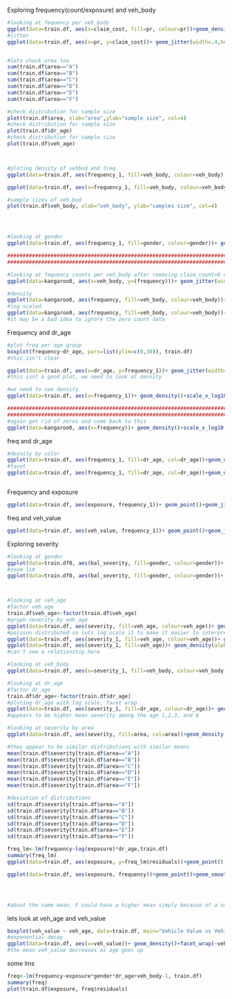 

Exploring frequency(count/exposure) and veh_body
```r


#looking at fequency per veh_body
ggplot(data=train.df, aes(x=claim_cost, fill=pr, colour=pr))+geom_density()+facet_wrap(~pr)+xlim(0,10000)+scale_x_log10()
#jitter
ggplot(data=train.df, aes(x=pr, y=claim_cost))+ geom_jitter(width=.4,height=0, alpha=.3)


#lets check area too
sum(train.df$area=="A")
sum(train.df$area=="B")
sum(train.df$area=="C")
sum(train.df$area=="D")
sum(train.df$area=="E")
sum(train.df$area=="F")

#check distribution for sample size
plot(train.df$area, xlab="area",ylab="sample size", col=4)
#check distribution for sample size
plot(train.df$dr_age)
#check distribution for sample size
plot(train.df$veh_age)



#ploting density of vehbod and freq
ggplot(data=train.df, aes(frequency_1, fill=veh_body, colour=veh_body))+ geom_density(alpha=0.2)+xlim(0,20)+scale_x_log10()

ggplot(data=train.df, aes(x=frequency_1, fill=veh_body, colour=veh_body))+ geom_density()+scale_x_log10()+facet_wrap(~veh_body)+geom_rug()

#sample sizes of veh_bod
plot(train.df$veh_body, xlab="veh_body", ylab="samples size", col=4)




#looking at gender
ggplot(data=train.df, aes(frequency_1, fill=gender, colour=gender))+ geom_density(alpha=0.2)+xlim(0,15)+facet_wrap(~gender)

#######################################################################################################
#######################################################################################################

#looking at fequency counts per veh_body after removing claim_count=0 data
ggplot(data=kangaroo0, aes(x=veh_body, y=(frequency)))+ geom_jitter(width=.4,height=0, alpha=.3)

#density
ggplot(data=kangaroo0, aes(frequency, fill=veh_body, colour=veh_body))+ geom_density(alpha=0.2)+xlim(0,20)
#log scaled
ggplot(data=kangaroo0, aes(frequency, fill=veh_body, colour=veh_body))+ geom_density(alpha=0.2)+xlim(0,20)+scale_x_log10()
#it may be a bad idea to ignore the zero count data
```

Frequency and dr_age
```r
#plot freq per age group
boxplot(frequency~dr_age, pars=list(ylim=c(0,30)), train.df)
#this isn't clear

ggplot(data=train.df, aes(x=dr_age, y=frequency_1))+ geom_jitter(width=.4,height=0, alpha=.3)+scale_y_log10()
#this isnt a good plot, we need to look at density

#we need to see density
ggplot(data=train.df, aes(x=frequency_1))+ geom_density()+scale_x_log10()+facet_wrap(~dr_age)+geom_rug()

#######################################################################################################
#######################################################################################################
#again get rid of zeros and come back to this
ggplot(data=kangaroo0, aes(x=frequency))+ geom_density()+scale_x_log10()+facet_wrap(~dr_age)+geom_rug()

```




freq and dr_age
```r
#desnity by color
ggplot(data=train.df, aes(frequency_1, fill=dr_age, col=dr_age))+geom_density(alpha=0.2)+xlim(0,20)+scale_x_log10()
#facet
ggplot(data=train.df, aes(frequency_1, fill=dr_age, col=dr_age))+geom_density(alpha=0.2)+xlim(0,20)+scale_x_log10()+facet_wrap(~dr_age)



```

Frequency and exposure
```r
ggplot(data=train.df, aes(exposure, frequency_1))+ geom_point()+geom_jitter(width=.4,height=0, alpha=.3)+ylim(0,100)

```

freq and veh_value
```r
ggplot(data=train.df, aes(veh_value, frequency_1))+ geom_point()+geom_jitter(width=.4,height=0, alpha=.3)+xlim(0,50)+ylim(0,100)


```
Exploring severity
```r



#looking at gender
ggplot(data=train.df0, aes(bal_severity, fill=gender, colour=gender))+ geom_density(alpha=0.2)
#zoom lim
ggplot(data=train.df0, aes(bal_severity, fill=gender, colour=gender))+ geom_density(alpha=0.2)+xlim(1000,20000)



#looking at veh_age
#factor veh_age
train.df$veh_age<-factor(train.df$veh_age)
#graph severity by veh_age
ggplot(data=train.df, aes(severity, fill=veh_age, colour=veh_age))+ geom_density(alpha=0.2)
#poisson distributed so lets log scale it to make it easier to interpret
ggplot(data=train.df, aes(severity_1, fill=veh_age, colour=veh_age))+ geom_density(alpha=0.2)+scale_x_log10()
ggplot(data=train.df, aes(severity_1, fill=veh_age))+ geom_density(alpha=0.2)+scale_x_log10()+facet_wrap(~veh_age)
#can't see a relationship here

#looking at veh_body
ggplot(data=train.df, aes(x=severity_1, fill=veh_body, colour=veh_body))+ geom_density()+scale_x_log10()+facet_wrap(~veh_body)+geom_rug()

#looking at dr_age 
#factor dr_age
train.df$dr_age<-factor(train.df$dr_age)
#ploting dr_age with log scale, facet wrap
ggplot(data=train.df, aes(severity_1, fill=dr_age, colour=dr_age))+ geom_density(alpha=0.35)+scale_x_log10()+facet_wrap(~dr_age)
#appears to be higher mean severity among the age 1,2,3, and 6

#looking at severity by area
ggplot(data=train.df, aes(severity, fill=area, col=area))+geom_density()+scale_x_log10()+facet_wrap(~area)+geom_rug()

#they appear to be similar distributions with similar means
mean(train.df$severity[train.df$area=="A"])
mean(train.df$severity[train.df$area=="B"])
mean(train.df$severity[train.df$area=="C"])
mean(train.df$severity[train.df$area=="D"])
mean(train.df$severity[train.df$area=="E"])
mean(train.df$severity[train.df$area=="F"])

#deviation of distributions
sd(train.df$severity[train.df$area=="A"])
sd(train.df$severity[train.df$area=="B"])
sd(train.df$severity[train.df$area=="C"])
sd(train.df$severity[train.df$area=="D"])
sd(train.df$severity[train.df$area=="E"])
sd(train.df$severity[train.df$area=="F"])

freq_lm<-lm(frequency~log(exposure)*dr_age,train.df)
summary(freq_lm)
ggplot(data=train.df, aes(exposure, y=freq_lm$residuals))+geom_point()

ggplot(data=train.df, aes(exposure, frequency))+geom_point()+geom_smooth(method = "lm", se = FALSE)




#about the same mean, F could have a higher mean simply because of a smaller sample size a few outliers.

```


lets look at veh_age and veh_value
```r
boxplot(veh_value ~ veh_age, data=train.df, main="Vehicle Value vs Vehicle Age", xlab="veh_age", ylab="veh_value") 
#exponential decay
ggplot(data=train.df, aes(x=veh_value))+ geom_density()+facet_wrap(~veh_age)+geom_rug()
#the mean veh_value decreases as age goes up
```

some lms
```r
freq<-lm(frequency~exposure*gender*dr_age+veh_body-1, train.df)
summary(freq)
plot(train.df$exposure, freq$residuals)
```

